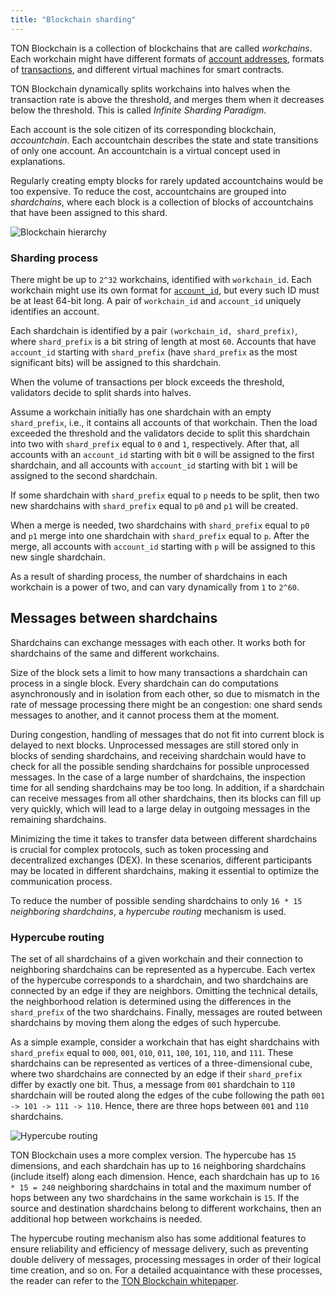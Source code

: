 ```yaml
---
title: "Blockchain sharding"
---
```



TON Blockchain is a collection of blockchains that are called _workchains_. Each workchain might have different formats of [account addresses](/foundations/addresses/overview), formats of [transactions](/foundations/transaction), and different virtual machines for smart contracts.

TON Blockchain dynamically splits workchains into halves when the transaction rate is above the threshold, and merges them when it decreases below the threshold. This is called _Infinite Sharding Paradigm_.

Each account is the sole citizen of its corresponding blockchain, _accountchain_. Each accountchain describes the state and state transitions of only one account. An accountchain is a virtual concept used in explanations.

Regularly creating empty blocks for rarely updated accountchains would be too expensive. To reduce the cost, accountchains are grouped into _shardchains_, where each block is a collection of blocks of accountchains that have been assigned to this shard.

<Image
  src="/resources/images/blockchain_sharding.png"
  alt="Blockchain hierarchy"
/>

### Sharding process

There might be up to `2^32` workchains, identified with `workchain_id`. Each workchain might use its own format for [`account_id`](/foundations/addresses/overview#account-id), but every such ID must be at least 64-bit long. A pair of `workchain_id` and `account_id` uniquely identifies an account.

Each shardchain is identified by a pair `(workchain_id, shard_prefix)`, where `shard_prefix` is a bit string of length at most `60`. Accounts that have `account_id` starting with `shard_prefix` (have `shard_prefix` as the most significant bits) will be assigned to this shardchain.

When the volume of transactions per block exceeds the threshold, validators decide to split shards into halves.

Assume a workchain initially has one shardchain with an empty `shard_prefix`, i.e., it contains all accounts of that workchain. Then the load exceeded the threshold and the validators decide to split this shardchain into two with `shard_prefix` equal to `0` and `1`, respectively. After that, all accounts with an `account_id` starting with bit `0` will be assigned to the first shardchain, and all accounts with `account_id` starting with bit `1` will be assigned to the second shardchain.

If some shardchain with `shard_prefix` equal to `p` needs to be split, then two new shardchains with `shard_prefix` equal to `p0` and `p1` will be created.

When a merge is needed, two shardchains with `shard_prefix` equal to `p0` and `p1` merge into one shardchain with `shard_prefix` equal to `p`. After the merge, all accounts with `account_id` starting with `p` will be assigned to this new single shardchain.

As a result of sharding process, the number of shardchains in each workchain is a power of two, and can vary dynamically from `1` to `2^60`.

## Messages between shardchains

Shardchains can exchange messages with each other. It works both for shardchains of the same and different workchains.

Size of the block sets a limit to how many transactions a shardchain can process in a single block. Every shardchain can do computations asynchronously and in isolation from each other, so due to mismatch in the rate of message processing there might be an congestion: one shard sends messages to another, and it cannot process them at the moment.

During congestion, handling of messages that do not fit into current block is delayed to next blocks. Unprocessed messages are still stored only in blocks of sending shardchains, and receiving shardchain would have to check for all the possible sending shardchains for possible unprocessed messages. In the case of a large number of shardchains, the inspection time for all sending shardchains may be too long. In addition, if a shardchain can receive messages from all other shardchains, then its blocks can fill up very quickly, which will lead to a large delay in outgoing messages in the remaining shardchains.

Minimizing the time it takes to transfer data between different shardchains is crucial for complex protocols, such as token processing and decentralized exchanges (DEX). In these scenarios, different participants may be located in different shardchains, making it essential to optimize the communication process.

To reduce the number of possible sending shardchains to only `16 * 15` _neighboring shardchains_, a _hypercube routing_ mechanism is used.

### Hypercube routing

The set of all shardchains of a given workchain and their connection to neighboring shardchains can be represented as a hypercube. Each vertex of the hypercube corresponds to a shardchain, and two shardchains are connected by an edge if they are neighbors. Omitting the technical details, the neighborhood relation is determined using the differences in the `shard_prefix` of the two shardchains. Finally, messages are routed between shardchains by moving them along the edges of such hypercube.

As a simple example, consider a workchain that has eight shardchains with `shard_prefix` equal to `000`, `001`, `010`, `011`, `100`, `101`, `110`, and `111`. These shardchains can be represented as vertices of a three-dimensional cube, where two shardchains are connected by an edge if their `shard_prefix` differ by exactly one bit. Thus, a message from `001` shardchain to `110` shardchain will be routed along the edges of the cube following the path `001 -> 101 -> 111 -> 110`. Hence, there are three hops between `001` and `110` shardchains.

<Image
  src="/resources/images/hypercube_routing.png"
  alt="Hypercube routing"
/>

TON Blockchain uses a more complex version. The hypercube has `15` dimensions, and each shardchain has up to `16` neighboring shardchains (include itself) along each dimension. Hence, each shardchain has up to `16 * 15 = 240` neighboring shardchains in total and the maximum number of hops between any two shardchains in the same workchain is `15`. If the source and destination shardchains belong to different workchains, then an additional hop between workchains is needed.

The hypercube routing mechanism also has some additional features to ensure reliability and efficiency of message delivery, such as preventing double delivery of messages, processing messages in order of their logical time creation, and so on. For a detailed acquaintance with these processes, the reader can refer to the [TON Blockchain whitepaper](/foundations/whitepapers/tblkch#2-2-hypercube-routing-protocol).
